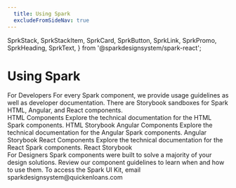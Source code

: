 ```yaml
---
  title: Using Spark
  excludeFromSideNav: true
---
```

  SprkStack,
  SprkStackItem,
  SprkCard,
  SprkButton,
  SprkLink,
  SprkPromo,
  SprkHeading,
  SprkText,
} from '@sparkdesignsystem/spark-react';

# Using Spark
<SprkStack itemSpacing="large">
  <SprkStackItem>
    <SprkStack itemSpacing="medium">
      <SprkStackItem>
        <SprkHeading element="h2" variant="displayThree">
          For Developers
        </SprkHeading>
      </SprkStackItem>
      <SprkStackItem>
        <SprkText variant="bodyTwo" additionalClasses="sprk-u-mbm sprk-u-Measure">
          For every Spark component, we provide usage guidelines as well as developer documentation.
        </SprkText>
        <SprkText variant="bodyTwo" additionalClasses="sprk-u-Measure">
          There are Storybook sandboxes for Spark HTML, Angular, and React components.
        </SprkText>
      </SprkStackItem>
    </SprkStack>
  </SprkStackItem>
  <SprkStackItem>
    <div className="docs-o-Grid docs-o-Grid--three-col docs-o-Grid--large">
      <SprkCard>
        <SprkStack itemSpacing="large" additionalClasses="sprk-o-Stack__item sprk-c-Card__content">
          <SprkStackItem>
            <SprkHeading element="h3" variant="displayFive">
              HTML Components
            </SprkHeading>
          </SprkStackItem>
          <SprkStackItem>
            <SprkText variant="bodyTwo" additionalClasses="sprk-o-Stack__item">
              Explore the technical documentation for the HTML Spark components.
            </SprkText>
          </SprkStackItem>
          <SprkStack additionalClasses="sprk-o-Stack__item sprk-o-Stack--end-column">
            <SprkStackItem>
              <SprkButton
                variant="secondary"
                element="a"
                href="https://html.sparkdesignsystem.com/"
              >
                HTML Storybook
              </SprkButton>
            </SprkStackItem>
          </SprkStack>
        </SprkStack>
      </SprkCard>
      <SprkCard>
        <SprkStack itemSpacing="large" additionalClasses="sprk-o-Stack__item sprk-c-Card__content">
          <SprkStackItem>
            <SprkHeading element="h3" variant="displayFive">
              Angular Components
            </SprkHeading>
          </SprkStackItem>
          <SprkStackItem>
            <SprkText variant="bodyTwo">
              Explore the technical documentation for the Angular Spark components.
            </SprkText>
          </SprkStackItem>
          <SprkStack additionalClasses="sprk-o-Stack__item sprk-o-Stack--end-column">
            <SprkStackItem>
              <SprkButton
                variant="secondary"
                element="a"
                href="https://angular.sparkdesignsystem.com/"
              >
                Angular Storybook
              </SprkButton>
            </SprkStackItem>
          </SprkStack>
        </SprkStack>
      </SprkCard>
      <SprkCard>
        <SprkStack itemSpacing="large" additionalClasses="sprk-o-Stack__item sprk-c-Card__content">
          <SprkStackItem>
            <SprkHeading element="h3" variant="displayFive">
              React Components
            </SprkHeading>
          </SprkStackItem>
          <SprkStackItem>
            <SprkText variant="bodyTwo">
              Explore the technical documentation for the React Spark components.
            </SprkText>
          </SprkStackItem>
          <SprkStack additionalClasses="sprk-o-Stack__item sprk-o-Stack--end-column">
            <SprkStackItem>
              <SprkButton
                variant="secondary"
                element="a"
                href="https://react.sparkdesignsystem.com/"
              >
                React Storybook
              </SprkButton>
            </SprkStackItem>
          </SprkStack>
        </SprkStack>
      </SprkCard>
    </div>
  </SprkStackItem>
  <SprkStackItem>
    <SprkStack itemSpacing="medium">
      <SprkStackItem>
        <SprkHeading element="h2" variant="displayThree">
          For Designers
        </SprkHeading>
      </SprkStackItem>
      <SprkStackItem>
        <SprkText variant="bodyTwo" additionalClasses="sprk-u-mbm sprk-u-Measure">
          Spark components were built to solve a majority of your design solutions. Review our component guidelines to learn when and how to use them.
        </SprkText>
        <SprkText variant="bodyTwo" additionalClasses="sprk-u-Measure">
          To access the Spark UI Kit, email&nbsp;
          <SprkLink
            element="a"
            href="mailto://sparkdesignsystem@quickenloans.com"
          >
            sparkdesignsystem@quickenloans.com
          </SprkLink>
        </SprkText>
      </SprkStackItem>
    </SprkStack>
  </SprkStackItem>
</SprkStack>
